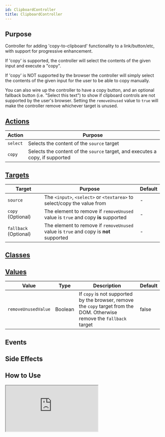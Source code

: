```yaml
---
id: ClipboardController
title: ClipboardController
---
```




## Purpose

Controller for adding 'copy-to-clipboard' functionality to a link/button/etc, with support for progressive enhancement.

If 'copy' is supported, the controller will select the contents of the given input and execute a "copy".

If 'copy' is NOT supported by the browser the controller will simply select the contents of the given input for the user to be able to copy manually.

You can also wire up the controller to have a copy button, and an optional fallback button (i.e. "Select this text") to show if clipboard controls are not supported by the user's browser. Setting the `removeUnused` value to `true` will make the controller remove whichever target is unused.


## [Actions](https://stimulus.hotwire.dev/reference/actions)

| Action   | Purpose                                                                       |
|----------|-------------------------------------------------------------------------------|
| `select` | Selects the content of the `source` target                                    |
| `copy`   | Selects the content of the `source` target, and executes a copy, if supported |

## [Targets](https://stimulus.hotwire.dev/reference/targets)

| Target                | Purpose                                                                                | Default |
|-----------------------|----------------------------------------------------------------------------------------|---------|
| `source`              | The `<input>`, `<select>` or `<textarea>` to select/copy the value from                | -       |
| `copy` (Optional)     | The element to remove if `removeUnused`  value is `true` and copy **is** supported     | -       |
| `fallback` (Optional) | The element to remove if `removeUnused` value  is `true` and copy is **not** supported | -       |

## [Classes](https://stimulus.hotwire.dev/reference/classes)
<NoClasses/>

## [Values](https://stimulus.hotwire.dev/reference/values)

| Value               | Type    | Description                                                                                                              | Default |
|---------------------|---------|--------------------------------------------------------------------------------------------------------------------------|---------|
| `removeUnusedValue` | Boolean | If `copy` is not supported by the browser, remove the `copy` target from the DOM. Otherwise remove the `fallback` target | false   |

## Events
<NoEvents/>

## Side Effects
<NoSideEffects/>


## How to Use
<iframe
  src="https:///stimulus-library.netlify.app/controllers/clipboard_controller.html"
  style={{width: "100%", height: "500px", border: "0", borderRadius: "4px", overflow: "hidden"}}
  sandbox="allow-forms allow-modals allow-popups allow-presentation allow-same-origin allow-scripts"
/>


